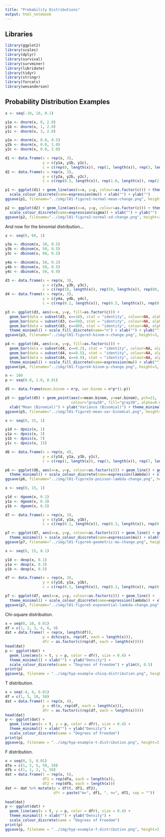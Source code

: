 ```yaml
---
title: "Probability Distributions"
output: html_notebook
---
```


## Libraries

```r
library(ggplot2)
library(scales)
library(dplyr)
library(survival)
library(survminer)
library(lubridate)
library(tidyr)
library(stringr)
library(forcats)
library(wesanderson)
```


## Probability Distribution Examples

```r
x <- seq(-10, 10, 0.1)

y1a <- dnorm(x, 0, 2.0)
y1b <- dnorm(x, 1, 2.0)
y1c <- dnorm(x, 3, 2.0)

y2a <- dnorm(x, 0.0, 0.5)
y2b <- dnorm(x, 0.0, 1.0)
y2c <- dnorm(x, 0.0, 2.0)

d1 <- data.frame(x = rep(x, 3), 
                 y = c(y1a, y1b, y1c),
                 c = c(rep(0, length(x)), rep(1, length(x)), rep(3, length(x))))
d2 <- data.frame(x = rep(x, 3), 
                 y = c(y2a, y2b, y2c),
                 c = c(rep(0.5, length(x)), rep(1.0, length(x)), rep(2.0, length(x))))

p1 <- ggplot(d1) + geom_line(aes(x=x, y=y, colour=as.factor(c))) + theme_minimal() + 
  scale_colour_discrete(name=expression(mu)) + xlab("") + ylab("")
ggsave(p1, filename="../img/l01-figure1-normal-mean-change.png", height=3, width=6, units="in", dpi=300)

p2 <- ggplot(d2) + geom_line(aes(x=x, y=y, colour=as.factor(c))) + theme_minimal() + 
  scale_colour_discrete(name=expression(sigma)) + xlab("") + ylab("")
ggsave(p2, filename="../img/l01-figure2-normal-sd-change.png", height=3, width=6, units="in", dpi=300)

```

And now for the binomial distribution...

```r
x <- seq(0, 60, 1)

y3a <- dbinom(x, 10, 0.5)
y3b <- dbinom(x, 50, 0.5)
y3c <- dbinom(x, 80, 0.5)

y4a <- dbinom(x, 50, 0.2)
y4b <- dbinom(x, 50, 0.5)
y4c <- dbinom(x, 50, 0.9)

d3 <- data.frame(x = rep(x, 3), 
                 y = c(y3a, y3b, y3c),
                 c = c(rep(10, length(x)), rep(50, length(x)), rep(80, length(x))))
d4 <- data.frame(x = rep(x, 3), 
                 y = c(y4a, y4b, y4c),
                 c = c(rep(0.2, length(x)), rep(0.5, length(x)), rep(0.9, length(x))))

p3 <- ggplot(d3, aes(x=x, y=y, fill=as.factor(c))) + 
  geom_bar(data = subset(d3, c==10), stat = "identity", colour=NA, alpha=0.5) +
  geom_bar(data = subset(d3, c==50), stat = "identity", colour=NA, alpha=0.5) +
  geom_bar(data = subset(d3, c==80), stat = "identity", colour=NA, alpha=0.5) +
  theme_minimal() + scale_fill_discrete(name="n") + xlab("") + ylab("") + xlim(0, 60)
ggsave(p3, filename="../img/l01-figure3-binom-n-change.png", height=3, width=6, units="in", dpi=300)

p4 <- ggplot(d4, aes(x=x, y=y, fill=as.factor(c))) + 
  geom_bar(data = subset(d4, c==0.2), stat = "identity", colour=NA, alpha=0.5) +
  geom_bar(data = subset(d4, c==0.5), stat = "identity", colour=NA, alpha=0.5) +
  geom_bar(data = subset(d4, c==0.9), stat = "identity", colour=NA, alpha=0.5) +
  theme_minimal() + scale_fill_discrete(name=expression(mu)) + xlab("") + ylab("") + xlim(0, 52)
ggsave(p4, filename="../img/l01-figure4-binom-p-change.png", height=3, width=6, units="in", dpi=300)

n <- 100
p <- seq(0.0, 1.0, 0.01)

d5 <- data.frame(mean.binom = n*p, var.binom = n*p*(1-p))

p5 <- ggplot(d5) + geom_point(aes(x=mean.binom, y=var.binom), pch=21, 
                              colour="gray50", fill="gray30", alpha=0.6, size=1.0) +
  xlab("Mean (Binomial)") + ylab("Variance (Binomial)") + theme_minimal()
ggsave(p5, filename="../img/l01-figure5-mean-var-binomial.png", height=3, width=3.5, units="in", dpi=300)

```

```r
x <- seq(0, 25, 1)

y1d <- dpois(x, 1)
y1a <- dpois(x, 3)
y1b <- dpois(x, 7)
y1c <- dpois(x, 15)

d6 <- data.frame(x = rep(x, 4), 
                 y = c(y1d, y1a, y1b, y1c),
                 c = c(rep(1, length(x)), rep(3, length(x)), rep(7, length(x)), rep(15, length(x))))

p6 <- ggplot(d6, aes(x=x, y=y, colour=as.factor(c))) + geom_line() + geom_point() + 
  theme_minimal() + scale_colour_discrete(name=expression(lambda)) + xlab("") + ylab("")
ggsave(p6, filename="../img/l01-figure3a-poisson-lambda-change.png", height=3, width=6, units="in", dpi=300)
```

```r
x <- seq(0, 15, 1)

y1d <- dgeom(x, 0.1)
y1a <- dgeom(x, 0.3)
y1b <- dgeom(x, 0.5)

d7 <- data.frame(x = rep(x, 3), 
                 y = c(y1d, y1a, y1b),
                 c = c(rep(0.1, length(x)), rep(0.3, length(x)), rep(0.5, length(x))))

p7 <- ggplot(d7, aes(x=x, y=y, colour=as.factor(c))) + geom_line() + geom_point() + 
  theme_minimal() + scale_colour_discrete(name=expression(mu)) + xlab("") + ylab("")
ggsave(p7, filename="../img/l01-figure4-geometric-mu-change.png", height=3, width=6, units="in", dpi=300)
```

```r
x <- seq(0, 15, 0.1)

y1d <- dexp(x, 0.1)
y1a <- dexp(x, 0.3)
y1b <- dexp(x, 0.5)

d7 <- data.frame(x = rep(x, 3), 
                 y = c(y1d, y1a, y1b),
                 c = c(rep(0.1, length(x)), rep(0.3, length(x)), rep(0.5, length(x))))

p7 <- ggplot(d7, aes(x=x, y=y, colour=as.factor(c))) + geom_line() + 
  theme_minimal() + scale_colour_discrete(name=expression(lambda)) + xlab("") + ylab("")
ggsave(p7, filename="../img/l01-figure5-exponential-lambda-change.png", height=3, width=6, units="in", dpi=300)
```

Chi-square distribution.

```r
x = seq(0, 10, 0.01)
df = c(1, 2, 3, 4, 6, 9)
dat = data.frame(t = rep(x, length(df)), 
                 p = dchisq(x, rep(df, each = length(x))), 
                 dfr = as.factor(c(rep(df, each = length(x)))))
head(dat)
p <- ggplot(dat) + 
  geom_line(aes(x = t, y = p, color = dfr), size = 0.4) + 
  theme_minimal() + xlab("") + ylab("Density") + 
  scale_colour_discrete(name = "Degrees of Freedom") + ylim(0, 0.5)
print(p)
ggsave(p, filename = "../img/hyp-example-chisq-distribution.png", height=3, width=6, units="in", dpi=300)
```

T distribution.

```r
x = seq(-4, 4, 0.01)
df = c(1, 5, 10, 50)
dat = data.frame(t = rep(x, 4), 
                 p = dt(x, rep(df, each = length(x))), 
                 dfr = as.factor(c(rep(df, each = length(x)))))
head(dat)
p <- ggplot(dat) + 
  geom_line(aes(x = t, y = p, color = dfr), size = 0.4) + 
  theme_minimal() + xlab("") + ylab("Density") + 
  scale_colour_discrete(name = "Degrees of Freedom")
print(p)
ggsave(p, filename = "../img/hyp-example-t-distribution.png", height=3, width=6, units="in", dpi=300)
```

F distribution.

```r
x = seq(0, 5, 0.01)
dfa = c(1, 2, 5, 50, 50)
dfb = c(1, 1, 2, 1, 50)
dat = data.frame(t = rep(x, 5), 
                 df1 = rep(dfa, each = length(x)),
                 df2 = rep(dfb, each = length(x)))
dat <- dat %>% mutate(p = df(t, df1, df2), 
                      dfr = paste("m=", df1, ", n=", df2, sep = ""))
                 
head(dat)
p <- ggplot(dat) + 
  geom_line(aes(x = t, y = p, color = dfr), size = 0.4) + 
  theme_minimal() + xlab("") + ylab("Density") + 
  scale_colour_discrete(name = "Degrees of Freedom")
print(p)
ggsave(p, filename = "../img/hyp-example-f-distribution.png", height=3, width=6, units="in", dpi=300)
```


